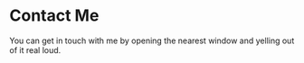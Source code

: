 
# Contact Me

You can get in touch with me by opening the nearest window and yelling out of it real loud.
